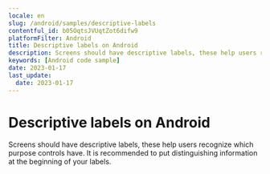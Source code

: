 ```yaml
---
locale: en
slug: /android/samples/descriptive-labels
contentful_id: b05OqtsJVUqtZot6difw9
platformFilter: Android
title: Descriptive labels on Android
description: Screens should have descriptive labels, these help users recognize which purpose controls have.
keywords: [Android code sample]
date: 2023-01-17
last_update:
  date: 2023-01-17
---
```


# Descriptive labels on Android

Screens should have descriptive labels, these help users recognize which purpose controls have. It is recommended to put distinguishing information at the beginning of your labels.

<CodeSample id="screen-labels" locale="en" platform="android"/>
